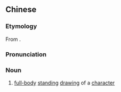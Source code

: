 ==Chinese==
{{zh-forms|s=立绘}}

===Etymology===
From {{der|zh|ja|立ち絵}}.

===Pronunciation===
{{zh-pron
|m=lìhuì
|cat=n
}}

===Noun===
{{zh-noun}}

# {{lb|zh|ACG}} [[full-body]] [[stand]]ing [[drawing]] of a [[character]]